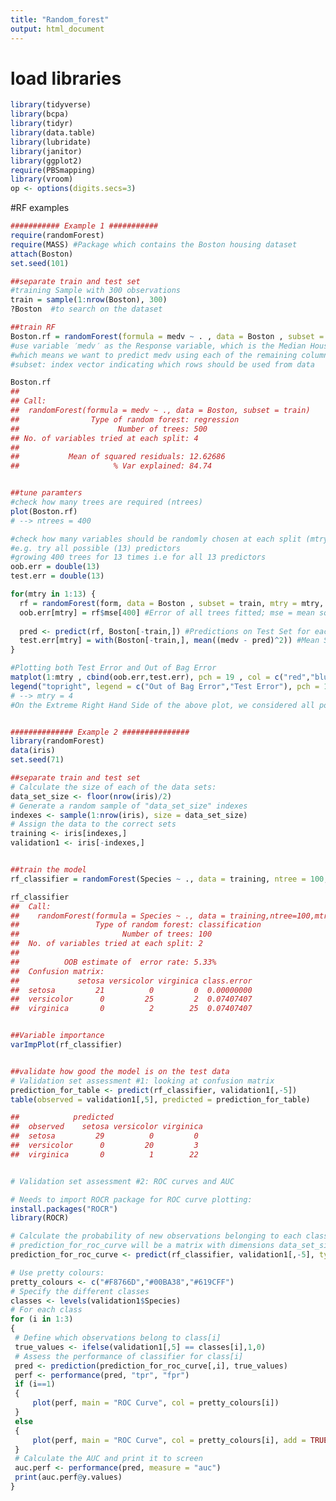 ```yaml
---
title: "Random_forest"
output: html_document
---
```


# load libraries
```r
library(tidyverse)
library(bcpa)
library(tidyr)
library(data.table)
library(lubridate)
library(janitor)
library(ggplot2)
require(PBSmapping)
library(vroom)
op <- options(digits.secs=3)
```

#RF examples
````r
########### Example 1 ###########
require(randomForest)
require(MASS) #Package which contains the Boston housing dataset
attach(Boston)
set.seed(101)

##separate train and test set
#training Sample with 300 observations
train = sample(1:nrow(Boston), 300)
?Boston  #to search on the dataset

##train RF
Boston.rf = randomForest(formula = medv ~ . , data = Boston , subset = train, ntree = 500, mtry = 2)
#use variable ′medv′ as the Response variable, which is the Median Housing Value
#which means we want to predict medv using each of the remaining columns of data
#subset: index vector indicating which rows should be used from data

Boston.rf
## 
## Call:
##  randomForest(formula = medv ~ ., data = Boston, subset = train) 
##                Type of random forest: regression
##                      Number of trees: 500
## No. of variables tried at each split: 4
## 
##           Mean of squared residuals: 12.62686
##                     % Var explained: 84.74


##tune paramters
#check how many trees are required (ntrees)
plot(Boston.rf)
# --> ntrees = 400

#check how many variables should be randomly chosen at each split (mtry)
#e.g. try all possible (13) predictors
#growing 400 trees for 13 times i.e for all 13 predictors
oob.err = double(13)
test.err = double(13)

for(mtry in 1:13) {
  rf = randomForest(form, data = Boston , subset = train, mtry = mtry, ntree = 400) 
  oob.err[mtry] = rf$mse[400] #Error of all trees fitted; mse = mean squared error
  
  pred <- predict(rf, Boston[-train,]) #Predictions on Test Set for each Tree
  test.err[mtry] = with(Boston[-train,], mean((medv - pred)^2)) #Mean Squared Test Error
}

#Plotting both Test Error and Out of Bag Error
matplot(1:mtry , cbind(oob.err,test.err), pch = 19 , col = c("red","blue"), type = "b", ylab = "Mean Squared Error", xlab = "Number of Predictors Considered at each Split")
legend("topright", legend = c("Out of Bag Error","Test Error"), pch = 19, col = c("red","blue"))
# --> mtry = 4
#On the Extreme Right Hand Side of the above plot, we considered all possible 13 predictors at each Split which is only Bagging


############## Example 2 ###############
library(randomForest)
data(iris)
set.seed(71)

##separate train and test set
# Calculate the size of each of the data sets:
data_set_size <- floor(nrow(iris)/2)
# Generate a random sample of "data_set_size" indexes
indexes <- sample(1:nrow(iris), size = data_set_size)
# Assign the data to the correct sets
training <- iris[indexes,]
validation1 <- iris[-indexes,]


##train the model
rf_classifier = randomForest(Species ~ ., data = training, ntree = 100, mtry = 2, importance = TRUE)

rf_classifier
##  Call:
##    randomForest(formula = Species ~ ., data = training,ntree=100,mtry=2, importance = TRUE) 
##                 Type of random forest: classification
##                       Number of trees: 100
##  No. of variables tried at each split: 2
##  
##          OOB estimate of  error rate: 5.33%
##  Confusion matrix:
##             setosa versicolor virginica class.error
##  setosa         21          0         0  0.00000000
##  versicolor      0         25         2  0.07407407
##  virginica       0          2        25  0.07407407


##Variable importance
varImpPlot(rf_classifier)


##validate how good the model is on the test data
# Validation set assessment #1: looking at confusion matrix
prediction_for_table <- predict(rf_classifier, validation1[,-5])
table(observed = validation1[,5], predicted = prediction_for_table)

##            predicted
##  observed    setosa versicolor virginica
##  setosa         29          0         0
##  versicolor      0         20         3
##  virginica       0          1        22


# Validation set assessment #2: ROC curves and AUC

# Needs to import ROCR package for ROC curve plotting:
install.packages("ROCR")
library(ROCR)

# Calculate the probability of new observations belonging to each class
# prediction_for_roc_curve will be a matrix with dimensions data_set_size x number_of_classes
prediction_for_roc_curve <- predict(rf_classifier, validation1[,-5], type = "prob")

# Use pretty colours:
pretty_colours <- c("#F8766D","#00BA38","#619CFF")
# Specify the different classes 
classes <- levels(validation1$Species)
# For each class
for (i in 1:3)
{
 # Define which observations belong to class[i]
 true_values <- ifelse(validation1[,5] == classes[i],1,0)
 # Assess the performance of classifier for class[i]
 pred <- prediction(prediction_for_roc_curve[,i], true_values)
 perf <- performance(pred, "tpr", "fpr")
 if (i==1)
 {
     plot(perf, main = "ROC Curve", col = pretty_colours[i]) 
 }
 else
 {
     plot(perf, main = "ROC Curve", col = pretty_colours[i], add = TRUE) 
 }
 # Calculate the AUC and print it to screen
 auc.perf <- performance(pred, measure = "auc")
 print(auc.perf@y.values)
}


````